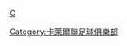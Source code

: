 {{Catnav|頁面分類|...|英格蘭足球|英格蘭足球俱樂部|卡萊爾聯足球俱樂部}}
{{Catnav|頁面分類|...|英國足球|英格蘭足球|效力英格蘭球會的球員}}

[[Category:卡萊爾聯足球俱樂部|Category:卡萊爾聯足球俱樂部]]
[[category:效力英格蘭球會的球員|C]]